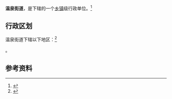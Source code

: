 {{中国乡级行政区|37/06/85/004/000}}

'''温泉街道'''，是{{PRC admin/fullname|37/06/85/004/000|3}}下辖的一个[[乡镇|乡镇]]级行政单位。<ref>{{PRC admin/ref sgc|{{PRC admin/parent|37/06/85/004/000}}}}</ref>

== 行政区划 ==

温泉街道下辖以下地区：<ref>{{PRC admin/ref sgc|37/06/85/004/000}}</ref>

{{PRC admin/children|37/06/85/004/000}}。

== 参考资料 ==

{{reflist}}

{{行政区划小作品}}
{{PRC admin/navcat|37/06/85/004/000}}